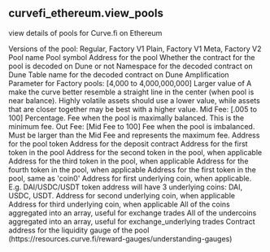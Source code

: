 ## curvefi_ethereum.view_pools 
view details of pools for Curve.fi on Ethereum


<ParamField path="version">
Versions of the pool: Regular, Factory V1 Plain, Factory V1 Meta, Factory V2
</ParamField>
<ParamField path="name">
Pool name
</ParamField>
<ParamField path="symbol">
Pool symbol
</ParamField>
<ParamField path="pool_address">
Address for the pool
</ParamField>
<ParamField path="decoded">
Whether the contract for the pool is decoded on Dune or not
</ParamField>
<ParamField path="dune_namespace">
Namespace for the decoded contract on Dune
</ParamField>
<ParamField path="dune_table_name">
Table name for the decoded contract on Dune
</ParamField>
<ParamField path="amplification_param">
Amplification Parameter for Factory pools: [4,000 to 4,000,000,000] Larger value of A make the curve better resemble a straight line in the center (when pool is near balance).  Highly volatile assets should use a lower value, while assets that are closer together may be best with a higher value.
</ParamField>
<ParamField path="mid_fee">
Mid Fee: [.005 to 100] Percentage.  Fee when the pool is maximally balanced.  This is the minimum fee.
</ParamField>
<ParamField path="out_fee">
Out Fee: [Mid Fee to 100] Fee when the pool is imbalanced.  Must be larger than the Mid Fee and represents the maximum fee.
</ParamField>
<ParamField path="token_address">
Address for the pool token
</ParamField>
<ParamField path="deposit_contract">
Address for the deposit contract
</ParamField>
<ParamField path="coin0">
Address for the first token in the pool
</ParamField>
<ParamField path="coin1">
Address for the second token in the pool, when applicable
</ParamField>
<ParamField path="coin2">
Address for the third token in the pool, when applicable
</ParamField>
<ParamField path="coin3">
Address for the fourth token in the pool, when applicable
</ParamField>
<ParamField path="undercoin0">
Address for the first token in the pool, same as &#x27;coin0&#x27; 
</ParamField>
<ParamField path="undercoin1">
Address for first underlying coin, when applicable. E.g. DAI/USDC/USDT token address will have 3 underlying coins: DAI, USDC, USDT.
</ParamField>
<ParamField path="undercoin2">
Address for second underlying coin, when applicable
</ParamField>
<ParamField path="undercoin3">
Address for third underlying coin, when applicable
</ParamField>
<ParamField path="coins">
All of the coins aggregated into an array, useful for exchange trades
</ParamField>
<ParamField path="undercoins">
All of the undercoins aggregated into an array, useful for exchange_underlying trades
</ParamField>
<ParamField path="gauge_contract">
Contract address for the liquidity gauge of the pool (https://resources.curve.fi/reward-gauges/understanding-gauges)
</ParamField>
